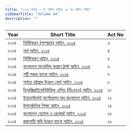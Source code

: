```yaml
---
title: "২০১৪ সনের ১ নং আইন হইতে ১৯ নং আইন পর্যন্ত"
sidebarTitle: "Volume 44"
description: ""
---
```


| Year | Short Title | Act No |
|------|-------------|--------|
| ২০১৪ | [নির্দিষ্টকরণ (সম্পূরক) আইন, ২০১৪](/laws/act-1145) | ৩ |
| ২০১৪ | [অর্থ আইন, ২০১৪](/laws/act-1146) | ৪ |
| ২০১৪ | [নির্দিষ্টকরণ আইন, ২০১৪](/laws/act-1147) | ৫ |
| ২০১৪ | [বাংলাদেশ সাংবাদিক কল্যাণ ট্রাস্ট আইন, ২০১৪](/laws/act-1148) | ৬ |
| ২০১৪ | [পল্লী সঞ্চয় ব্যাংক আইন, ২০১৪](/laws/act-1149) | ৭ |
| ২০১৪ | [পার্বত্য চট্টগ্রাম উন্নয়ন বোর্ড আইন, ২০১৪](/laws/act-1150) | ৮ |
| ২০১৪ | [ডিঅক্সিরাইবোনিউক্লিক এসিড (ডিএনএ) আইন, ২০১৪](/laws/act-1151) | ১০ |
| ২০১৪ | [ইনভেস্টমেন্ট কর্পোরেশন অব বাংলাদেশ আইন, ২০১৪](/laws/act-1152) | ১২ |
| ২০১৪ | [উপানুষ্ঠানিক শিক্ষা আইন, ২০১৪](/laws/act-1153) | ১৪ |
| ২০১৪ | [বাংলাদেশ হোটেল ও রেস্তোরাঁ আইন, ২০১৪](/laws/act-1154) | ১৫ |
| ২০১৪ | [রাজশাহী কৃষি উন্নয়ন ব্যাংক আইন, ২০১৪](/laws/act-1155) | ১৯ |
